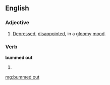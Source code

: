 ==English==

===Adjective===
{{en-adj|head=[[bummed]] [[out]]}}

# {{context|slang}} [[depressed|Depressed]], [[disappoint]]ed, in a [[gloomy]] [[mood]].

===Verb===
'''bummed out'''

# {{en-past of|bum out}}

[[mg:bummed out]]
